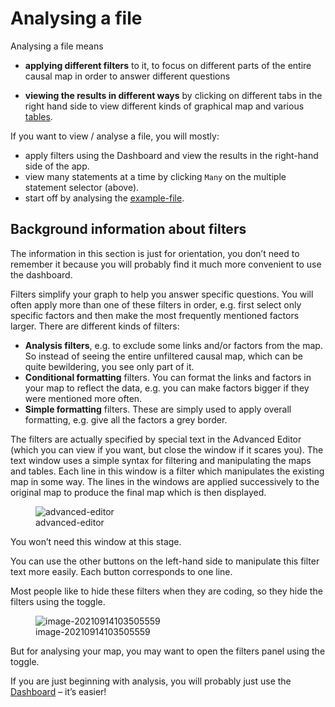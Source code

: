 # Analysing a file{#xabout-analysis}

Analysing a file means 

- **applying different filters** to it, to focus on different parts of the entire causal map in order to answer different questions

- **viewing the results in different ways** by clicking on different tabs in the right hand side to view different kinds of graphical map and various [tables](https://guide.causalmap.app/all-the-tables.html). 

If you want to view / analyse a file, you will mostly:

- apply filters using the Dashboard and view the results in the right-hand side of the app.
- view many statements at a time by clicking `Many` on the multiple statement selector (above). 
- start off by analysing the [example-file](https://app.causalmap.app/?story=example-file&filters=&tab=Interactive&subtab=&version=none&tabl=).

## Background information about filters

::: {.focus}

The information in this section is just for orientation, you don't need to remember it because you will probably find it much more convenient to use the dashboard.

:::

Filters simplify your graph to help you answer specific questions. You will often apply more than one of these filters in order, e.g. first select only specific factors and then make the most frequently mentioned factors larger. There are different kinds of filters:

- **Analysis filters**, e.g. to exclude some links and/or factors from the map. So instead of seeing the entire unfiltered causal map, which can be quite bewildering, you see only part of it. 
- **Conditional formatting** filters. You can format the links and factors in your map to reflect the data, e.g. you can make factors bigger if they were mentioned more often.
- **Simple formatting** filters. These are simply used to apply overall formatting, e.g. give all the factors a grey border. 

The filters are actually specified by special text in the Advanced Editor (which you can view if you want, but close the window if it scares you). The text window uses a simple syntax for filtering and manipulating the maps and tables. Each line in this window is a filter which manipulates the existing map in some way. The lines in the windows are applied successively to the original map to produce the final map which is then displayed.

![advanced-editor](_assets/image-20210914103354673.png){max-width=650}



You won't need this window at this stage. 

You can use the other buttons on the left-hand side to manipulate this filter text more easily. Each button corresponds to one line. 

Most people like to hide these filters when they are coding, so they hide the filters using the toggle.

![image-20210914103505559](_assets/image-20210914103505559.png){max-width=650}

But for analysing your map, you may want to open the filters panel using the toggle.

If you are just beginning with analysis, you will probably just use the [Dashboard](#xdashboard) -- it's easier!
